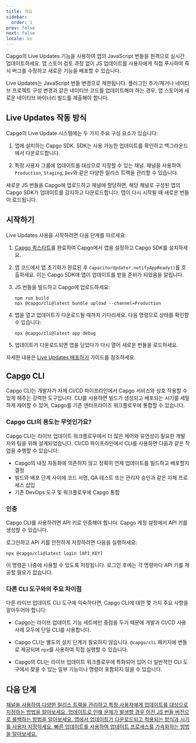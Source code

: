 ```yaml
---
title: 개요
sidebar:
  order: 1
prev: false
next: false
locale: ko
---
```



Capgo의 Live Updates 기능을 사용하여 앱의 JavaScript 번들을 원격으로 실시간 업데이트하세요. 앱 스토어 검토 과정 없이 JS 업데이트를 사용자에게 직접 푸시하여 즉시 버그를 수정하고 새로운 기능을 배포할 수 있습니다.

<Aside>

Live Updates는 JavaScript 번들 변경으로 제한됩니다. 플러그인 추가/제거나 네이티브 프로젝트 구성 변경과 같은 네이티브 코드를 업데이트해야 하는 경우, 앱 스토어에 새로운 네이티브 바이너리 빌드를 제출해야 합니다.

</Aside>

## Live Updates 작동 방식

Capgo의 Live Update 시스템에는 두 가지 주요 구성 요소가 있습니다:

1. 앱에 설치하는 Capgo SDK. SDK는 사용 가능한 업데이트를 확인하고 백그라운드에서 다운로드합니다.

2. 특정 사용자 그룹에 업데이트를 대상으로 지정할 수 있는 채널. 채널을 사용하여 `Production`, `Staging`, `Dev`와 같은 다양한 릴리스 트랙을 관리할 수 있습니다.

새로운 JS 번들을 Capgo에 업로드하고 채널에 할당하면, 해당 채널로 구성된 앱의 Capgo SDK가 업데이트를 감지하고 다운로드합니다. 앱이 다시 시작될 때 새로운 번들이 로드됩니다.

## 시작하기

Live Updates 사용을 시작하려면 다음 단계를 따르세요:

<Steps>

1. [Capgo 퀵스타트](/docs/getting-started/quickstart)를 완료하여 Capgo에서 앱을 설정하고 Capgo SDK를 설치하세요.

2. 앱 코드에서 앱 초기화가 완료된 후 `CapacitorUpdater.notifyAppReady()`를 호출하세요. 이는 Capgo SDK에 앱이 업데이트를 받을 준비가 되었음을 알립니다.

3. JS 번들을 빌드하고 Capgo에 업로드하세요:
   ```shell
   npm run build
   npx @capgo/cli@latest bundle upload --channel=Production 
   ```

4. 앱을 열고 업데이트가 다운로드될 때까지 기다리세요. 다음 명령으로 상태를 확인할 수 있습니다:
   ```shell
   npx @capgo/cli@latest app debug
   ```

5. 업데이트가 다운로드되면 앱을 닫았다가 다시 열어 새로운 번들을 로드하세요.

</Steps>

자세한 내용은 [Live Updates 배포하기](/docs/getting-started/deploy) 가이드를 참조하세요.

## Capgo CLI

Capgo CLI는 개발자가 자체 CI/CD 파이프라인에서 Capgo 서비스와 상호 작용할 수 있게 해주는 강력한 도구입니다. CLI를 사용하면 빌드가 생성되고 배포되는 시기를 세밀하게 제어할 수 있어, Capgo를 기존 엔터프라이즈 워크플로우에 통합할 수 있습니다.

### Capgo CLI의 용도는 무엇인가요?

Capgo CLI는 라이브 업데이트 워크플로우에서 더 많은 제어와 유연성이 필요한 개발자와 팀을 위해 설계되었습니다. CI/CD 파이프라인에서 CLI를 사용하면 다음과 같은 작업을 수행할 수 있습니다:

- Capgo의 내장 자동화에 의존하지 않고 정확히 언제 업데이트를 빌드하고 배포할지 결정
- 빌드와 배포 단계 사이에 코드 서명, QA 테스트 또는 관리자 승인과 같은 자체 프로세스 삽입
- 기존 DevOps 도구 및 워크플로우에 Capgo 통합

### 인증

Capgo CLI를 사용하려면 API 키로 인증해야 합니다. Capgo 계정 설정에서 API 키를 생성할 수 있습니다.

로그인하고 API 키를 안전하게 저장하려면 다음을 실행하세요:

```shell
npx @capgo/cli@latest login [API_KEY]
```

이 명령은 나중에 사용할 수 있도록 저장됩니다. 로그인 후에는 각 명령마다 API 키를 제공할 필요가 없습니다.

### 다른 CLI 도구와의 주요 차이점

다른 라이브 업데이트 CLI 도구에 익숙하다면, Capgo CLI에 대한 몇 가지 주요 사항을 알아두어야 합니다:

- Capgo는 라이브 업데이트 기능 세트에만 중점을 두기 때문에 개발과 CI/CD 사용 사례 모두에 단일 CLI를 사용합니다.

- Capgo CLI는 별도의 설치 단계가 필요하지 않습니다. `@capgo/cli` 패키지에 번들로 제공되며 `npx`를 사용하여 직접 실행할 수 있습니다.

- Capgo의 CLI는 라이브 업데이트 워크플로우에 특화되어 있어 더 일반적인 CLI 도구에서 찾을 수 있는 일부 기능이나 명령이 포함되지 않을 수 있습니다.

## 다음 단계

<CardGrid stagger>
  <a href="/docs/live-updates/channels/">
    <Card title="채널" icon="bars">
      채널을 사용하여 다양한 릴리스 트랙을 관리하고 특정 사용자에게 업데이트를 대상으로 지정하는 방법을 알아보세요.
    </Card>
  </a>

  <a href="/docs/live-updates/rollbacks/">
    <Card title="롤백" icon="left-arrow">
      업데이트로 인해 문제가 발생할 경우 이전 JS 번들 버전으로 롤백하는 방법을 알아보세요.
    </Card>
  </a>

  <a href="/docs/live-updates/update-behavior/">
    <Card title="업데이트 동작" icon="setting">
      앱에서 업데이트가 다운로드되고 적용되는 방식과 시기를 사용자 지정하세요.
    </Card>
  </a>
  <a href="/docs/live-updates/fast-updates/">
    <Card title="빠른 업데이트" icon="starlight">
      빠른 업데이트를 사용하여 업데이트 프로세스를 가속화하는 방법을 알아보세요.
    </Card>
  </a>
</CardGrid>
